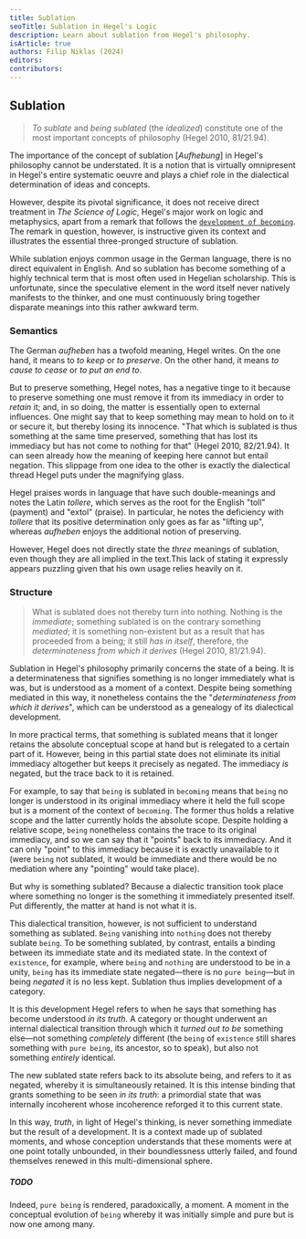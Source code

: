 ```yaml
---
title: Sublation
seoTitle: Sublation in Hegel's Logic
description: Learn about sublation from Hegel's philosophy.
isArticle: true
authors: Filip Niklas (2024)
editors:
contributors:
---
```


## Sublation

> _To sublate_ and _being sublated_ (the _idealized_) constitute one of the most
> important concepts of philosophy (Hegel 2010, 81/21.94).

The importance of the concept of sublation [_Aufhebung_] in Hegel's philosophy
cannot be understated. It is a notion that is virtually omnipresent in Hegel's
entire systematic oeuvre and plays a chief role in the dialectical determination
of ideas and concepts.

However, despite its pivotal significance, it does not receive direct treatment
in _The Science of Logic_, Hegel's major work on logic and metaphysics, apart
from a remark that follows the
[`development of becoming`](/hegel/reference/becoming/development). The remark
in question, however, is instructive given its context and illustrates the
essential three-pronged structure of sublation.

While sublation enjoys common usage in the German language, there is no direct
equivalent in English. And so sublation has become something of a highly
technical term that is most often used in Hegelian scholarship. This is
unfortunate, since the speculative element in the word itself never natively
manifests to the thinker, and one must continuously bring together disparate
meanings into this rather awkward term.

### Semantics

The German _aufheben_ has a twofold meaning, Hegel writes. On the one hand, it
means to _to keep_ or _to preserve_. On the other hand, it means _to cause to
cease_ or _to put an end to_.

But to preserve something, Hegel notes, has a negative tinge to it because to
preserve something one must remove it from its immediacy in order to _retain_
it; and, in so doing, the matter is essentially open to external influences. One
might say that to keep something may mean to hold on to it or secure it, but
thereby losing its innocence. "That which is sublated is thus something at the
same time preserved, something that has lost its immediacy but has not come to
nothing for that" (Hegel 2010, 82/21.94). It can seen already how the meaning of
keeping here cannot but entail negation. This slippage from one idea to the
other is exactly the dialectical thread Hegel puts under the magnifying glass.

Hegel praises words in language that have such double-meanings and notes the
Latin _tollere_, which serves as the root for the English "toll" (payment) and
"extol" (praise). In particular, he notes the deficiency with _tollere_ that its
positive determination only goes as far as "lifting up", whereas _aufheben_
enjoys the additional notion of preserving.

However, Hegel does not directly state the _three_ meanings of sublation, even
though they are all implied in the text.This lack of stating it expressly
appears puzzling given that his own usage relies heavily on it.

### Structure

> What is sublated does not thereby turn into nothing. Nothing is the
> _immediate_; something sublated is on the contrary something _mediated_; it is
> something non-existent but as a result that has proceeded from a being; it
> still _has in itself_, therefore, the _determinateness from which it derives_
> (Hegel 2010, 81/21.94).

Sublation in Hegel's philosophy primarily concerns the state of a being. It is a
determinateness that signifies something is no longer immediately what is was,
but is understood as a moment of a context. Despite being something mediated in
this way, it nonetheless contains the the "_determinateness from which it
derives_", which can be understood as a genealogy of its dialectical
development.

In more practical terms, that something is sublated means that it longer retains
the absolute conceptual scope at hand but is relegated to a certain part of it.
However, being in this partial state does not eliminate its initial immediacy
altogether but keeps it precisely as negated. The immediacy _is_ negated, but
the trace back to it is retained.

For example, to say that `being` is sublated in `becoming` means that `being` no
longer is understood in its original immediacy where it held the full scope but
is a moment of the context of `becoming`. The former thus holds a relative scope
and the latter currently holds the absolute scope. Despite holding a relative
scope, `being` nonetheless contains the trace to its original immediacy, and so
we can say that it "points" back to its immediacy. And it can only "point" to
this immediacy because it is exactly unavailable to it (were `being` not
sublated, it would be immediate and there would be no mediation where any
"pointing" would take place).

But why is something sublated? Because a dialectic transition took place where
something no longer is the something it immediately presented itself. Put
differently, the matter at hand is not what it is.

This dialectical transition, however, is not sufficient to understand something
as sublated. `Being` vanishing into `nothing` does not thereby sublate `being`.
To be something sublated, by contrast, entails a binding between its immediate
state and its mediated state. In the context of `existence`, for example, where
`being` and `nothing` are understood to be in a unity, `being` has its immediate
state negated&mdash;there is no `pure being`&mdash;but in being _negated_ it is
no less kept. Sublation thus implies development of a category.

It is this development Hegel refers to when he says that something has become
understood _in its truth_. A category or thought underwent an internal
dialectical transition through which it _turned out to be_ something
else&mdash;not something _completely_ different (the `being` of `existence`
still shares something with `pure being`, its ancestor, so to speak), but also
not something _entirely_ identical.

The new sublated state refers back to its absolute being, and refers to it as
negated, whereby it is simultaneously retained. It is this intense binding that
grants something to be seen _in its truth_: a primordial state that was
internally incoherent whose incoherence reforged it to this current state.

In this way, _truth_, in light of Hegel's thinking, is never something immediate
but the result of a development. It is a context made up of sublated moments,
and whose conception understands that these moments were at one point totally
unbounded, in their boundlessness utterly failed, and found themselves renewed
in this multi-dimensional sphere.

##### TODO

Indeed, `pure being` is rendered, paradoxically, a moment. A moment in the
conceptual evolution of `being` whereby it was initially simple and pure but is
now one among many.
